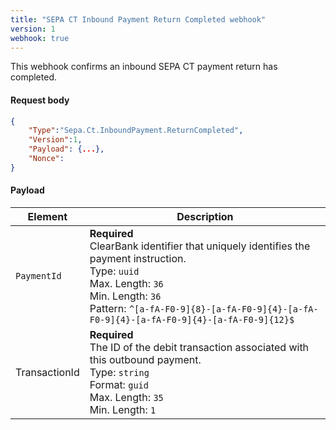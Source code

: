 ```yaml
---
title: "SEPA CT Inbound Payment Return Completed webhook"
version: 1
webhook: true
---
```


This webhook confirms an inbound SEPA CT payment return has completed.

#### Request body

```json
{
    "Type":"Sepa.Ct.InboundPayment.ReturnCompleted",
    "Version":1,
    "Payload": {...},
    "Nonce":
}
```

#### Payload
| Element                 | Description     |
|-------------------------|-----------------|
|`PaymentId` |**Required**<br />ClearBank identifier that uniquely identifies the payment instruction.<br/>Type: `uuid`<br/>Max. Length: `36`<br/>Min. Length: `36`<br /> Pattern: `^[a-fA-F0-9]{8}-[a-fA-F0-9]{4}-[a-fA-F0-9]{4}-[a-fA-F0-9]{4}-[a-fA-F0-9]{12}$` |
|TransactionId |**Required**<br />The ID of the debit transaction associated with this outbound payment.<br/>Type: `string`<br/>Format: `guid`<br/>Max. Length: `35`<br/>Min. Length: `1` |